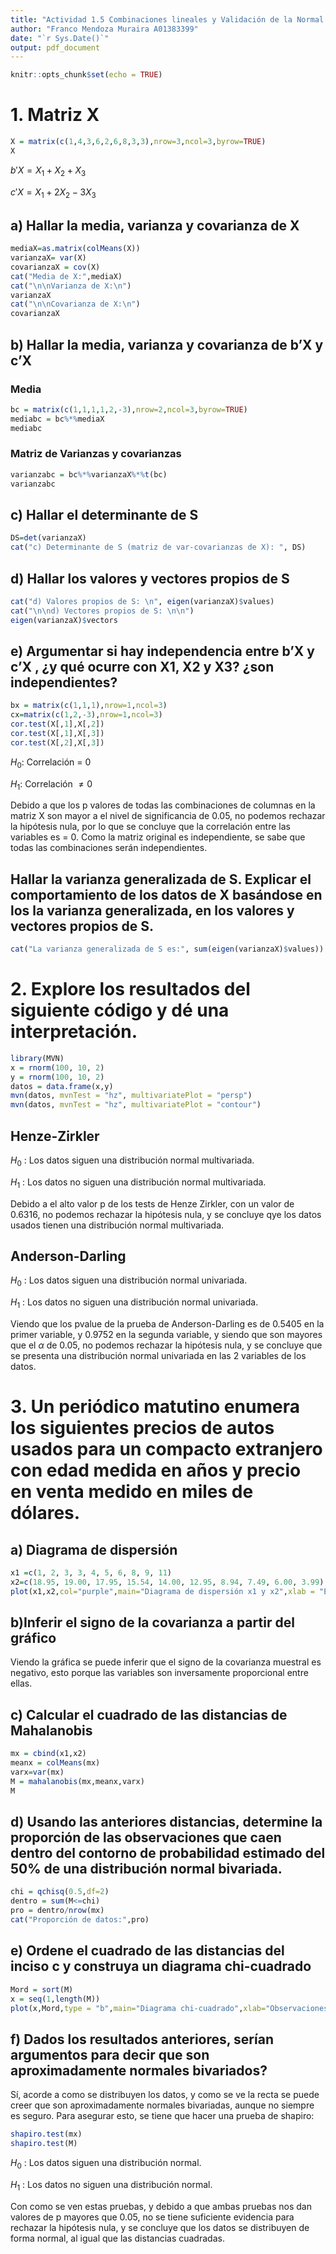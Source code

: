 ```yaml
---
title: "Actividad 1.5 Combinaciones lineales y Validación de la Normal Multivariada"
author: "Franco Mendoza Muraira A01383399"
date: "`r Sys.Date()`"
output: pdf_document
---
```


```r
knitr::opts_chunk$set(echo = TRUE)
```


# 1. Matriz X
```r
X = matrix(c(1,4,3,6,2,6,8,3,3),nrow=3,ncol=3,byrow=TRUE)
X
```

$b 'X = X_1 + X_2 + X_3$

$c 'X = X_1 +2X_2-3X_3$ 

## a) Hallar la media, varianza y covarianza de X
```r
mediaX=as.matrix(colMeans(X))
varianzaX= var(X)
covarianzaX = cov(X)
cat("Media de X:",mediaX)
cat("\n\nVarianza de X:\n")
varianzaX
cat("\n\nCovarianza de X:\n")
covarianzaX
```

## b) Hallar la media, varianza y covarianza de b'X y c'X

### Media
```r
bc = matrix(c(1,1,1,1,2,-3),nrow=2,ncol=3,byrow=TRUE)
mediabc = bc%*%mediaX
mediabc
```

### Matriz de Varianzas y covarianzas
```r
varianzabc = bc%*%varianzaX%*%t(bc)
varianzabc
```

## c) Hallar el determinante de S
```r
DS=det(varianzaX)
cat("c) Determinante de S (matriz de var-covarianzas de X): ", DS)
```

## d) Hallar los valores y vectores propios de S
```r
cat("d) Valores propios de S: \n", eigen(varianzaX)$values)
cat("\n\nd) Vectores propios de S: \n\n")
eigen(varianzaX)$vectors
```

## e) Argumentar si hay independencia entre b'X y c'X , ¿y qué ocurre con X1, X2 y X3? ¿son independientes?
```r
bx = matrix(c(1,1,1),nrow=1,ncol=3)
cx=matrix(c(1,2,-3),nrow=1,ncol=3)
cor.test(X[,1],X[,2])
cor.test(X[,1],X[,3])
cor.test(X[,2],X[,3])
```

$H_0:$ Correlación = 0

$H_1:$ Correlación $\neq0$

Debido a que los p valores de todas las combinaciones de columnas en la matriz X son mayor a el nivel de significancia de 0.05, no podemos rechazar la hipótesis nula, por lo que se concluye que la correlación entre las variables es = 0. Como la matriz original es independiente, se sabe que todas las combinaciones serán independientes.

## Hallar la varianza generalizada de S. Explicar el comportamiento de los datos de X basándose en los la varianza generalizada, en los valores y vectores propios de S. 

```r
cat("La varianza generalizada de S es:", sum(eigen(varianzaX)$values))
```

# 2.  Explore los resultados del siguiente código y dé una interpretación.

```r
library(MVN)
x = rnorm(100, 10, 2)
y = rnorm(100, 10, 2)
datos = data.frame(x,y)
mvn(datos, mvnTest = "hz", multivariatePlot = "persp")
mvn(datos, mvnTest = "hz", multivariatePlot = "contour")
```

## Henze-Zirkler

$H_0$ : Los datos siguen una distribución normal multivariada.

$H_1$ : Los datos no siguen una distribución normal multivariada.

Debido a el alto valor p de los tests de Henze Zirkler, con un valor de 0.6316, no podemos rechazar la hipótesis nula, y se concluye qye los datos usados tienen una distribución normal multivariada.

## Anderson-Darling

$H_0$ : Los datos siguen una distribución normal univariada.

$H_1$ : Los datos no siguen una distribución normal univariada.

Viendo que los pvalue de la prueba de Anderson-Darling es de 0.5405 en la primer variable, y 0.9752 en la segunda variable, y siendo que son mayores que el $\alpha$ de 0.05, no podemos rechazar la hipótesis nula, y se concluye que se presenta una distribución normal univariada en las 2 variables de los datos.

# 3. Un periódico matutino enumera los siguientes precios de autos usados para un compacto extranjero con edad medida en años y precio en venta medido en miles de dólares. 

## a) Diagrama de dispersión
```r
x1 =c(1, 2, 3, 3, 4, 5, 6, 8, 9, 11)
x2=c(18.95, 19.00, 17.95, 15.54, 14.00, 12.95, 8.94, 7.49, 6.00, 3.99)
plot(x1,x2,col="purple",main="Diagrama de dispersión x1 y x2",xlab = "Edad (años)",ylab = "Precio en venta (Dólares)")
```

## b)Inferir el signo de la covarianza a partir del gráfico
Viendo la gráfica se puede inferir que el signo de la covarianza muestral es negativo, esto porque las variables son inversamente proporcional entre ellas.

## c) Calcular el cuadrado de las distancias de Mahalanobis 
```r
mx = cbind(x1,x2)
meanx = colMeans(mx)
varx=var(mx)
M = mahalanobis(mx,meanx,varx)
M
```

## d) Usando las anteriores distancias, determine la proporción de las observaciones que caen dentro del contorno de probabilidad estimado del 50% de una distribución normal bivariada. 
```r
chi = qchisq(0.5,df=2)
dentro = sum(M<=chi)
pro = dentro/nrow(mx)
cat("Proporción de datos:",pro)
```

## e) Ordene el cuadrado de las distancias del inciso c y construya un diagrama chi-cuadrado
```r
Mord = sort(M)
x = seq(1,length(M))
plot(x,Mord,type = "b",main="Diagrama chi-cuadrado",xlab="Observaciones",ylab="Cuadrado de las distancias")

```

## f) Dados los resultados anteriores, serían argumentos para decir que son aproximadamente normales bivariados?

Sí, acorde a como se distribuyen los datos, y como se ve la recta se puede creer que son aproximadamente normales bivariadas, aunque no siempre es seguro. Para asegurar esto, se tiene que hacer una prueba de shapiro:

```r
shapiro.test(mx)
shapiro.test(M)
```

$H_0$ : Los datos siguen una distribución normal.

$H_1$ : Los datos no siguen una distribución normal.

Con como se ven estas pruebas, y debido a que ambas pruebas nos dan valores de p mayores que 0.05, no se tiene suficiente evidencia para rechazar la hipótesis nula, y se concluye que los datos se distribuyen de forma normal, al igual que las distancias cuadradas.